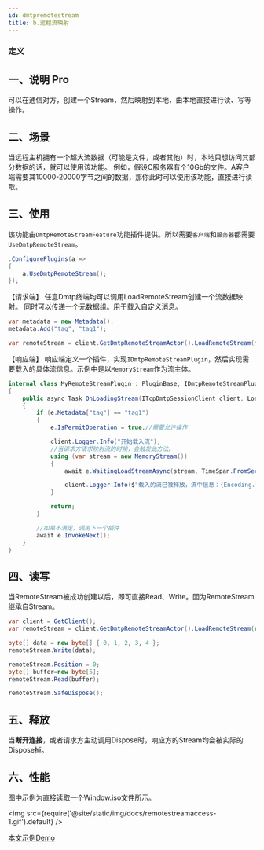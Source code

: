 ```yaml
---
id: dmtpremotestream
title: b.远程流映射
---
```



### 定义

<TouchSocketProDmtpDefinition />


## 一、说明 <Tag>Pro</Tag>

可以在通信对方，创建一个Stream，然后映射到本地，由本地直接进行读、写等操作。


## 二、场景

当远程主机拥有一个超大流数据（可能是文件，或者其他）时，本地只想访问其部分数据的话，就可以使用该功能。
例如，假设C服务器有个10Gb的文件。A客户端需要其10000-20000字节之间的数据，那你此时可以使用该功能，直接进行读取。


## 三、使用

该功能由`DmtpRemoteStreamFeature`功能插件提供。所以需要`客户端`和`服务器`都需要`UseDmtpRemoteStream`。

```csharp showLineNumbers
.ConfigurePlugins(a =>
{
    a.UseDmtpRemoteStream();
});
```


【请求端】
任意Dmtp终端均可以调用LoadRemoteStream创建一个流数据映射。
同时可以传递一个元数据组。用于载入自定义消息。

```csharp showLineNumbers
var metadata = new Metadata();
metadata.Add("tag", "tag1");

var remoteStream = client.GetDmtpRemoteStreamActor().LoadRemoteStream(metadata);
```

【响应端】
响应端定义一个插件，实现`IDmtpRemoteStreamPlugin`，然后实现需要载入的具体流信息。示例中是以`MemoryStream`作为流主体。

```csharp showLineNumbers
internal class MyRemoteStreamPlugin : PluginBase, IDmtpRemoteStreamPlugin<ITcpDmtpSessionClient>
{
    public async Task OnLoadingStream(ITcpDmtpSessionClient client, LoadingStreamEventArgs e)
    {
        if (e.Metadata["tag"] == "tag1")
        {
            e.IsPermitOperation = true;//需要允许操作

            client.Logger.Info("开始载入流");
            //当请求方请求映射流的时候，会触发此方法。
            using (var stream = new MemoryStream())
            {
                await e.WaitingLoadStreamAsync(stream, TimeSpan.FromSeconds(60));

                client.Logger.Info($"载入的流已被释放，流中信息：{Encoding.UTF8.GetString(stream.ToArray())}");
            }

            return;
        }

        //如果不满足，调用下一个插件
        await e.InvokeNext();
    }
}
```

## 四、读写

当RemoteStream被成功创建以后，即可直接Read、Write。因为RemoteStream继承自Stream。

```csharp showLineNumbers
var client = GetClient();
var remoteStream = client.GetDmtpRemoteStreamActor().LoadRemoteStream(new Metadata().AddOrUpdate("1", "1"));

byte[] data = new byte[] { 0, 1, 2, 3, 4 };
remoteStream.Write(data);

remoteStream.Position = 0;
byte[] buffer=new byte[5];
remoteStream.Read(buffer);

remoteStream.SafeDispose();
```

## 五、释放

当**断开连接**，或者请求方主动调用Dispose时，响应方的Stream均会被实际的Dispose掉。


## 六、性能

图中示例为直接读取一个Window.iso文件所示。

<img src={require('@site/static/img/docs/remotestreamaccess-1.gif').default} />

[本文示例Demo](https://gitee.com/RRQM_Home/TouchSocket/tree/master/examples/Dmtp/RemoteStreamConsoleApp)
